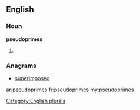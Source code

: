 ==English==

===Noun===
'''pseudoprimes'''

# {{plural of|[[pseudoprime]]}}

===Anagrams===
* [[superimposed#English|superimposed]]

[[Category:English plurals]]

[[ar:pseudoprimes]]
[[fr:pseudoprimes]]
[[my:pseudoprimes]]